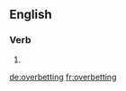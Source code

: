 ==English==

===Verb===
{{head|en|present participle}}

# {{present participle of|overbet|lang=en|nocat=1}}

[[de:overbetting]]
[[fr:overbetting]]